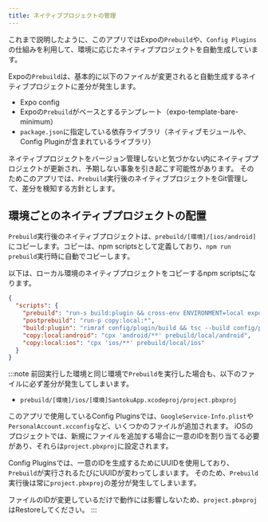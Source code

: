 ```yaml
---
title: ネイティブプロジェクトの管理
---
```


これまで説明したように、このアプリではExpoの`Prebuild`や、`Config Plugins`の仕組みを利用して、環境に応じたネイティブプロジェクトを自動生成しています。

Expoの`Prebuild`は、基本的に以下のファイルが変更されると自動生成するネイティブプロジェクトに差分が発生します。

- Expo config
- Expoの`Prebuild`がベースとするテンプレート（expo-template-bare-minimum）
- `package.json`に指定している依存ライブラリ（ネイティブモジュールや、Config Pluginが含まれているライブラリ）

ネイティブプロジェクトをバージョン管理しないと気づかない内にネイティブプロジェクトが更新され、予期しない事象を引き起こす可能性があります。
そのためこのアプリでは、`Prebuild`実行後のネイティブプロジェクトをGit管理して、差分を検知する方針とします。

## 環境ごとのネイティブプロジェクトの配置

`Prebuild`実行後のネイティブプロジェクトは、`prebuild/[環境]/[ios/android]`にコピーします。コピーは、npm scriptsとして定義しており、`npm run prebuild`実行時に自動でコピーします。

以下は、ローカル環境のネイティブプロジェクトをコピーするnpm scriptsになります。

```json
{
  "scripts": {
    "prebuild": "run-s build:plugin && cross-env ENVIRONMENT=local expo prebuild --clean --no-install",
    "postprebuild": "run-p copy:local:*",
    "build:plugin": "rimraf config/plugin/build && tsc --build config/plugin",
    "copy:local:android": "cpx 'android/**' prebuild/local/android",
    "copy:local:ios": "cpx 'ios/**' prebuild/local/ios"
  }
}
```

:::note
前回実行した環境と同じ環境で`Prebuild`を実行した場合も、以下のファイルに必ず差分が発生してしまいます。

- `prebuild/[環境]/ios/[環境]SantokuApp.xcodeproj/project.pbxproj`

このアプリで使用しているConfig Pluginsでは、`GoogleService-Info.plist`や`PersonalAccount.xcconfig`など、いくつかのファイルが追加されます。
iOSのプロジェクトでは、新規にファイルを追加する場合に一意のIDを割り当てる必要があり、それらは`project.pbxproj`に設定されます。

Config Pluginsでは、一意のIDを生成するためにUUIDを使用しており、`Prebuild`が実行されるたびにUUIDが変わってしまいます。
そのため、`Prebuild`実行後は常に`project.pbxproj`の差分が発生してしまいます。

ファイルのIDが変更しているだけで動作には影響しないため、`project.pbxproj`はRestoreしてください。
:::
